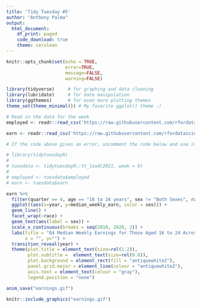 ```yaml
---
title: 'Tidy Tuesday #5'
author: "Anthony Palma"
output: 
  html_document:
    df_print: paged
    code_download: true
    theme: cerulean
---
```


```r
knitr::opts_chunk$set(echo = TRUE, 
                      error=TRUE, 
                      message=FALSE, 
                      warning=FALSE)
```


```r
library(tidyverse)     # for graphing and data cleaning
library(lubridate)     # for date manipulation
library(ggthemes)      # for even more plotting themes
theme_set(theme_minimal()) # My favorite ggplot() theme :)
```

```r
# Read in the data for the week
employed <- readr::read_csv('https://raw.githubusercontent.com/rfordatascience/tidytuesday/master/data/2021/2021-02-23/employed.csv')

earn <- readr::read_csv('https://raw.githubusercontent.com/rfordatascience/tidytuesday/master/data/2021/2021-02-23/earn.csv')

# If the code above gives an error, uncomment the code below and use it instead. You will need to install the tidytuesdayR package first

# library(tidytuesdayR)
# 
# tuesdata <- tidytuesdayR::tt_load(2021, week = 9)
# 
# employed <- tuesdata$employed
# earn <- tuesdata$earn
```


```r
earn %>% 
  filter(quarter == 4, age == "16 to 24 years", sex != "Both Sexes", race != "All Races") %>%
  ggplot((aes(x=year, y=median_weekly_earn, color = sex))) +
  geom_line() +
  facet_wrap(~race) +
  geom_text(aes(label = sex)) + 
  scale_x_continuous(breaks = seq(2010, 2020, 2)) +
  labs(title = "Q4 Median Weekly Earnings for Those Aged 16 to 24 Across Years", subtitle = "Year: {frame_along}", 
       x = "", y="") +
  transition_reveal(year) +
  theme(plot.title = element_text(size=rel(1.2)), 
        plot.subtitle =  element_text(size=rel(0.8)), 
        plot.background = element_rect(fill = "antiquewhite2"), 
        panel.grid.major = element_line(colour = "antiquewhite2"), 
        axis.text = element_text(colour = "gray"), 
        legend.position = "none")

anim_save("earnings.gif")

```

```r
knitr::include_graphics("earnings.gif")

```

